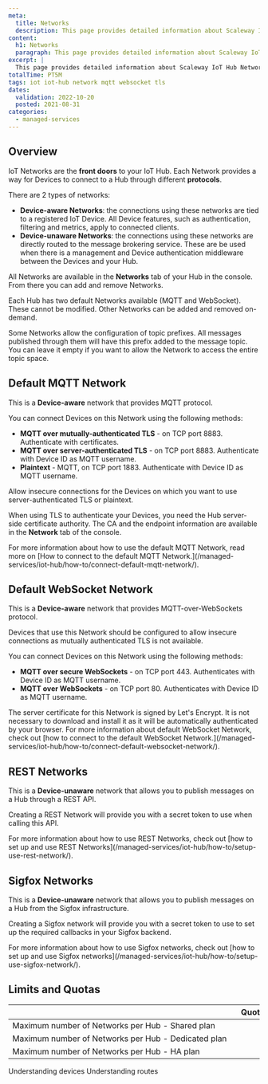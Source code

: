 ```yaml
---
meta:
  title: Networks
  description: This page provides detailed information about Scaleway IoT Hub Networks.
content:
  h1: Networks
  paragraph: This page provides detailed information about Scaleway IoT Hub Networks.
excerpt: |
  This page provides detailed information about Scaleway IoT Hub Networks.
totalTime: PT5M
tags: iot iot-hub network mqtt websocket tls
dates:
  validation: 2022-10-20
  posted: 2021-08-31
categories:
  - managed-services
---
```


## Overview

IoT Networks are the **front doors** to your IoT Hub. Each Network provides a way for Devices to connect to a Hub through different **protocols**.

There are 2 types of networks:

- **Device-aware Networks**: the connections using these networks are tied to a registered IoT Device. All Device features, such as authentication, filtering and metrics, apply to connected clients.
- **Device-unaware Networks**: the connections using these networks are directly routed to the message brokering service. These are be used when there is a management and Device authentication middleware between the Devices and your Hub.

All Networks are available in the **Networks** tab of your Hub in the console. From there you can add and remove Networks.

Each Hub has two default Networks available (MQTT and WebSocket). These cannot be modified. Other Networks can be added and removed on-demand.

<Message type="note">
  Some Networks allow the configuration of topic prefixes. All messages published through them will have this prefix added to the message topic. You can leave it empty if you want to allow the Network to access the entire topic space.
</Message>

## Default MQTT Network

This is a **Device-aware** network that provides MQTT protocol.

You can connect Devices on this Network using the following methods:

- **MQTT over mutually-authenticated TLS** - on TCP port 8883. Authenticate with certificates.
- **MQTT over server-authenticated TLS** - on TCP port 8883. Authenticate with Device ID as MQTT username.
- **Plaintext** - MQTT, on TCP port 1883. Authenticate with Device ID as MQTT username.

<Message type="note">
  Allow insecure connections for the Devices on which you want to use server-authenticated TLS or plaintext.
</Message>

When using TLS to authenticate your Devices, you need the Hub server-side certificate authority. The CA and the endpoint information are available in the **Network** tab of the console.

<Message type="note">
  For more information about how to use the default MQTT Network, read more on [How to connect to the default MQTT Network.](/managed-services/iot-hub/how-to/connect-default-mqtt-network/).
</Message>

## Default WebSocket Network

This is a **Device-aware** network that provides MQTT-over-WebSockets protocol.

<Message type="important">
  Devices that use this Network should be configured to allow insecure connections as mutually authenticated TLS is not available.
</Message>

You can connect Devices on this Network using the following methods:

- **MQTT over secure WebSockets** - on TCP port 443. Authenticates with Device ID as MQTT username.
- **MQTT over WebSockets** - on TCP port 80. Authenticates with Device ID as MQTT username.

<Message type="note">
  The server certificate for this Network is signed by Let's Encrypt. It is not necessary to download and install it as it will be automatically authenticated by your browser.
</Message>

<Message type="tip">
  For more information about default WebSocket Network, check out [how to connect to the default WebSocket Network.](/managed-services/iot-hub/how-to/connect-default-websocket-network/).
</Message>

## REST Networks

This is a **Device-unaware** network that allows you to publish messages on a Hub through a REST API.

Creating a REST Network will provide you with a secret token to use when calling this API.

<Message type="note">
  For more information about how to use REST Networks, check out [how to set up and use REST Networks](/managed-services/iot-hub/how-to/setup-use-rest-network/).
</Message>

## Sigfox Networks

This is a **Device-unaware** network that allows you to publish messages on a Hub from the Sigfox infrastructure.

Creating a Sigfox network will provide you with a secret token to use to set up the required callbacks in your Sigfox backend.

<Message type="note">
  For more information about how to use Sigfox networks, check out [how to set up and use Sigfox networks](/managed-services/iot-hub/how-to/setup-use-sigfox-network/).
</Message>

## Limits and Quotas

| &nbsp;&nbsp;&nbsp;&nbsp;&nbsp;&nbsp;&nbsp;&nbsp;&nbsp;&nbsp;&nbsp;&nbsp;&nbsp;&nbsp;&nbsp;&nbsp;&nbsp;&nbsp;&nbsp;&nbsp;&nbsp;&nbsp;&nbsp;&nbsp;&nbsp;&nbsp;&nbsp;&nbsp;&nbsp;&nbsp;&nbsp;&nbsp;&nbsp;&nbsp;&nbsp;&nbsp;&nbsp;&nbsp;&nbsp;&nbsp;&nbsp;&nbsp;&nbsp;&nbsp;&nbsp;&nbsp;&nbsp;&nbsp;&nbsp;&nbsp;&nbsp;&nbsp;&nbsp;&nbsp;&nbsp;&nbsp;&nbsp;&nbsp;&nbsp;&nbsp;&nbsp;&nbsp;&nbsp;&nbsp;&nbsp;&nbsp;&nbsp;&nbsp;&nbsp;&nbsp;&nbsp;&nbsp;&nbsp;&nbsp;&nbsp;&nbsp;&nbsp;&nbsp;&nbsp;&nbsp;&nbsp;&nbsp;&nbsp;&nbsp;&nbsp;&nbsp;&nbsp;&nbsp;&nbsp;&nbsp;&nbsp;&nbsp;&nbsp;&nbsp;&nbsp;&nbsp;&nbsp;&nbsp;&nbsp;&nbsp;&nbsp;&nbsp;&nbsp; | Quotas | Limits |
|:----------------------------------------|:------:|:------:|
| Maximum number of Networks per Hub - Shared plan    |  | 100 |
| Maximum number of Networks per Hub - Dedicated plan |  | 100 |
| Maximum number of Networks per Hub - HA plan        |  | 100 |


<Navigation title="See Also">
  <PreviousButton to="/managed-services/iot-hub/reference-content/devices/">Understanding devices</PreviousButton>
  <NextButton to="/managed-services/iot-hub/reference-content/routes/">Understanding routes</NextButton>
</Navigation>
